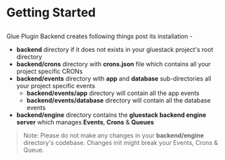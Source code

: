 
<Meta pageTitle="Getting started | backend-engine" description="Getting started | backend-engine" />





# Getting Started
##

Glue Plugin Backend creates following things post its installation -
- **backend** directory if it does not exists in your gluestack project's root directory
- **backend/crons** directory with **crons.json** file which contains all your project specific CRONs
- **backend/events** directory with **app** and **database** sub-directories all your project specific events
  - **backend/events/app** directory will contain all the app events
  - **backend/events/database** directory will contain all the database events
- **backend/engine** directory contains the **gluestack backend engine server** which manages **Events**, **Crons** & **Queues**

> Note: Please do not make any changes in your **backend/engine** directory's codebase. Changes init might break your Events, Crons & Queue.
